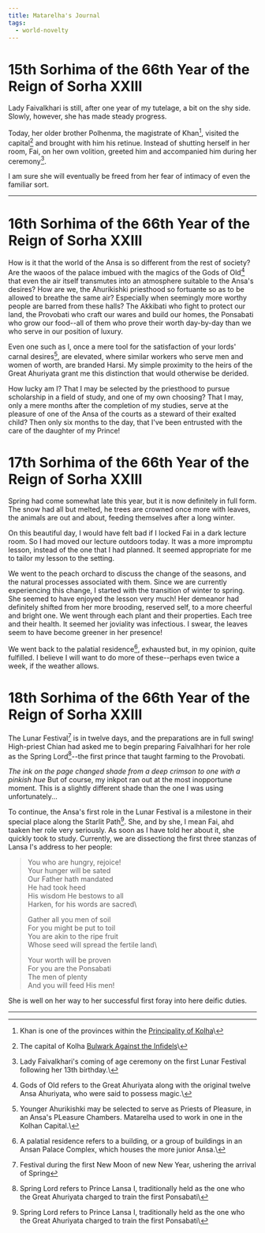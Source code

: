 ```yaml
---
title: Matarelha's Journal
tags:
  - world-novelty
---
```


# 15th Sorhima of the 66th Year of the Reign of Sorha XXIII

Lady Faivalkhari is still, after one year of my tutelage, a bit on the shy side.
Slowly, however, she has made steady progress.

Today, her older brother Polhenma, the magistrate of Khan[^1], visited the
capital[^2] and brought with him his retinue. Instead of shutting herself in her
room, Fai, on her own volition, greeted him and accompanied him during her
ceremony[^3].

I am sure she will eventually be freed from her fear of intimacy of even the
familiar sort.

***

# 16th Sorhima of the 66th Year of the Reign of Sorha XXIII

How is it that the world of the Ansa is so different from the rest of society?
Are the waoos of the palace imbued with the magics of the Gods of Old[^4] that
even the air itself transmutes into an atmosphere suitable to the Ansa's
desires? How are we, the Ahurikishki priesthood so fortuante so as to be allowed
to breathe the same air? Especially when seemingly more worthy people are barred
from these halls? The Akkibati who fight to protect our land, the Provobati who
craft our wares and build our homes, the Ponsabati who grow our food--all of
them who prove their worth day-by-day than we who serve in our position of
luxury.

Even one such as I, once a mere tool for the satisfaction of your lords' carnal
desires[^5], are elevated, where similar workers who serve men and women of
worth, are branded Harsi. My simple proximity to the heirs of the Great
Ahuriyata grant me this distinction that would otherwise be derided.

How lucky am I? That I may be selected by the priesthood to pursue scholarship
in a field of study, and one of my own choosing? That I may, only a mere months
after the completion of my studies, serve at the pleasure of one of the Ansa of
the courts as a steward of their exalted child? Then only six months to the day,
that I've been entrusted with the care of the daughter of my Prince!

# 17th Sorhima of the 66th Year of the Reign of Sorha XXIII

Spring had come somewhat late this year, but it is now definitely in full form.
The snow had all but melted, he trees are crowned once more with leaves, the
animals are out and about, feeding themselves after a long winter.

On this beautiful day, I would have felt bad if I locked Fai in a dark lecture
room. So I had moved our lecture outdoors today. It was a more impromptu lesson,
instead of the one that I had planned. It seemed appropriate for me to tailor my
lesson to the setting.

We went to the peach orchard to discuss the change of the seasons, and the
natural processes associated with them. Since we are currently experiencing this
change, I started with the transition of winter to spring. She seemed to have
enjoyed the lesson very much! Her demeanor had definitely shifted from her more
brooding, reserved self, to a more cheerful and bright one. We went through each
plant and their properties. Each tree and their health. It seemed her joviality
was infectious. I swear, the leaves seem to have become greener in her presence!

We went back to the palatial residence[^6], exhausted but, in my opinion, quite
fulfilled. I believe I will want to do more of these--perhaps even twice a week,
if the weather allows.

# 18th Sorhima of the 66th Year of the Reign of Sorha XXIII

The Lunar Festival[^7] is in twelve days, and the preparations are in full
swing! High-priest Chian had asked me to begin preparing Faivalhhari for her
role as the Spring Lord[^8]--the first prince that taught farming to the
Provobati.

*The ink on the page changed shade from a deep crimson to one with a pinkish
hue* But of course, my inkpot ran out at the most inopportune moment. This is a
slightly different shade than the one I was using unfortunately...

To continue, the Ansa's first role in the Lunar Festival is a milestone in their
special place along the Starlit Path[^8]. She, and by she, I mean Fai, ahd
taaken her role very seriously. As soon as I have told her about it, she quickly
took to study. Currently, we are dissectiong the first three stanzas of Lansa
I's address to her people:

> You who are hungry, rejoice!\
> Your hunger will be sated\
> Our Father hath mandated\
> He had took heed\
> His wisdom He bestows to all\
> Harken, for his words are sacred\\
>
> Gather all you men of soil\
> For you might be put to toil\
> You are akin to the ripe fruit\
> Whose seed will spread the fertile land\\
>
> Your worth will be proven\
> For you are the Ponsabati\
> The men of plenty\
> And you will feed His men!

She is well on her way to her successful first foray into here deific duties.

***

[^1]: Khan is one of the provinces within the
    [Principality of Kolha](../locations/kolha.mdx)\\

[^2]: The capital of Kolha
    [Bulwark Against the Infidels](../locations/bulwark-against-the-infidels.mdx)\\

[^3]: Lady Faivalkhari's coming of age ceremony on the first Lunar Festival
    following her 13th birthday.\\

[^4]: Gods of Old refers to the Great Ahuriyata along with the original twelve
    Ansa Ahuriyata, who were said to possess magic.\\

[^5]: Younger Ahurikishki may be selected to serve as Priests of Pleasure, in an
    Ansa's PLeasure Chambers. Matarelha used to work in one in the Kolhan
    Capital.\\

[^6]: A palatial residence refers to a building, or a group of buildings in an
    Ansan Palace Complex, which houses the more junior Ansa.\\

[^7]: Festival during the first New Moon of new New Year, ushering the arrival of
    Spring

[^8]: Spring Lord refers to Prince Lansa I, traditionally held as the one who the
    Great Ahuriyata charged to train the first Ponsabati\\
